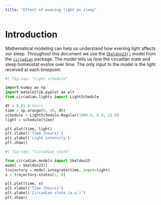 ```yaml
---
title: "Effect of evening light on sleep"
---
```


# Introduction

Mathematical modeling can help us understand how evening light affects our sleep. Throughout this document we use the [`Skeldon23()`](https://arcascope.github.io/circadian/api/models.html#skeldon23) model from the [`circadian`](https://github.com/Arcascope/circadian) package. The model tells us how the circadian state and sleep homeostat evolve over time. The only input to the model is the light received at each timepoint:

```python
#| fig-cap: "Light schedule"

import numpy as np
import matplotlib.pyplot as plt
from circadian.lights import LightSchedule

dt = 0.01 # hours
time = np.arange(0, 48, dt)
schedule = LightSchedule.Regular(1000.0, 6.0, 22.0)
light = schedule(time)

plt.plot(time, light)
plt.xlabel('Time (hours)')
plt.ylabel('Light intensity')
plt.show()
```

```python
#| fig-cap: "Circadian state"

from circadian.models import Skeldon23
model = Skeldon23()
trajectory = model.integrate(time, input=light)
x = trajectory.states[:, 0]

plt.plot(time, x)
plt.xlabel('Time (hours)')
plt.ylabel('Circadian state (a.u.)')
plt.show()
```
